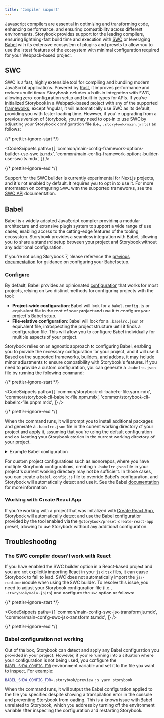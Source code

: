 ```yaml
---
title: 'Compiler support'
---
```


Javascript compilers are essential in optimizing and transforming code, enhancing performance, and ensuring compatibility across different environments. Storybook provides support for the leading compilers, ensuring lightning-fast build time and execution with [SWC](https://swc.rs/) or leveraging [Babel](https://babeljs.io/) with its extensive ecosystem of plugins and presets to allow you to use the latest features of the ecosystem with minimal configuration required for your Webpack-based project.

## SWC

SWC is a fast, highly extensible tool for compiling and bundling modern JavaScript applications. Powered by [Rust](https://www.rust-lang.org/), it improves performance and reduces build times. Storybook includes a built-in integration with SWC, allowing zero-configuration setup and built-in types for APIs. If you've initialized Storybook in a Webpack-based project with any of the supported [frameworks](./frameworks.md), except Angular, it will automatically use SWC as its default, providing you with faster loading time. However, if you're upgrading from a previous version of Storybook, you may need to opt-in to use SWC by adjusting your Storybook configuration file (i.e., `.storybook/main.js|ts`) as follows:

{/* prettier-ignore-start */}

<CodeSnippets
  paths={[
    'common/main-config-framework-options-builder-use-swc.js.mdx',
    'common/main-config-framework-options-builder-use-swc.ts.mdx',
  ]}
/>

{/* prettier-ignore-end */}

<Callout variant="info">

Support for the SWC builder is currently experimental for Next.js projects, and it's not enabled by default. It requires you to opt in to use it. For more information on configuring SWC with the supported frameworks, see the [SWC API](../api/main-config-swc.md) documentation.

</Callout>

## Babel

Babel is a widely adopted JavaScript compiler providing a modular architecture and extensive plugin system to support a wide range of use cases, enabling access to the cutting-edge features of the tooling ecosystem. Storybook provides a seamless integration with Babel, allowing you to share a standard setup between your project and Storybook without any additional configuration.

<Callout variant="info">

If you're not using Storybook 7, please reference the [previous documentation](../../../release-6-5/docs/configure/babel.md) for guidance on configuring your Babel setup.

</Callout>

### Configure

By default, Babel provides an opinionated [configuration](https://babeljs.io/docs/config-files) that works for most projects, relying on two distinct methods for configuring projects with the tool:

- **Project-wide configuration**: Babel will look for a `babel.config.js` or equivalent file in the root of your project and use it to configure your project's Babel setup.
- **File-relative configuration**: Babel will look for a `.babelrc.json` or equivalent file, introspecting the project structure until it finds a configuration file. This will allow you to configure Babel individually for multiple aspects of your project.

Storybook relies on an agnostic approach to configuring Babel, enabling you to provide the necessary configuration for your project, and it will use it. Based on the supported frameworks, builders, and addons, it may include minor adjustments to ensure compatibility with Storybook's features. If you need to provide a custom configuration, you can generate a `.babelrc.json` file by running the following command:

{/* prettier-ignore-start */}

<CodeSnippets
  paths={[
    'common/storybook-cli-babelrc-file.yarn.mdx',
    'common/storybook-cli-babelrc-file.npm.mdx',
    'common/storybook-cli-babelrc-file.pnpm.mdx',
  ]}
/>

{/* prettier-ignore-end */}

When the command runs, it will prompt you to install additional packages and generate a `.babelrc.json` file in the current working directory of your project and apply it, assuming that you're using the default configuration and co-locating your Storybook stories in the current working directory of your project.

<details>
<summary>Example Babel configuration</summary>

```json
{
  "sourceType": "unambiguous",
  "presets": [
    [
      "@babel/preset-env",
      {
        "shippedProposals": true,
        "loose": true
      }
    ],
    "@babel/preset-typescript"
  ],
  "plugins": [
    "@babel/plugin-transform-shorthand-properties",
    "@babel/plugin-transform-block-scoping",
    [
      "@babel/plugin-proposal-decorators",
      {
        "legacy": true
      }
    ],
    [
      "@babel/plugin-proposal-class-properties",
      {
        "loose": true
      }
    ],
    [
      "@babel/plugin-proposal-private-methods",
      {
        "loose": true
      }
    ],
    "@babel/plugin-proposal-export-default-from",
    "@babel/plugin-syntax-dynamic-import",
    [
      "@babel/plugin-proposal-object-rest-spread",
      {
        "loose": true,
        "useBuiltIns": true
      }
    ],
    "@babel/plugin-transform-classes",
    "@babel/plugin-transform-arrow-functions",
    "@babel/plugin-transform-parameters",
    "@babel/plugin-transform-destructuring",
    "@babel/plugin-transform-spread",
    "@babel/plugin-transform-for-of",
    "babel-plugin-macros",
    "@babel/plugin-proposal-optional-chaining",
    "@babel/plugin-proposal-nullish-coalescing-operator",
    [
      "babel-plugin-polyfill-corejs3",
      {
        "method": "usage-global",
        "absoluteImports": "core-js",
        "version": "3.18.3"
      }
    ]
  ]
}
```

</details>

<Callout variant="info">

For custom project configurations such as monorepos, where you have multiple Storybook configurations, creating a `.babelrc.json` file in your project's current working directory may not be sufficient. In those cases, you can create a `babel.config.js` file to override Babel's configuration, and Storybook will automatically detect and use it. See the Babel [documentation](https://babeljs.io/docs/config-files) for more information.

</Callout>

### Working with Create React App

If you're working with a project that was initialized with [Create React App](https://create-react-app.dev/), Storybook will automatically detect and use the Babel configuration provided by the tool enabled via the `@storybook/preset-create-react-app` preset, allowing to use Storybook without any additional configuration.

## Troubleshooting

<IfRenderer renderer='react'>

### The SWC compiler doesn't work with React

If you have enabled the SWC builder option in a React-based project and you are not explicitly importing React in your `jsx|tsx` files, it can cause Storybook to fail to load. SWC does not automatically import the `jsx-runtime` module when using the SWC builder. To resolve this issue, you need to adjust your Storybook configuration file (i.e., `.storybook/main.js|ts`) and configure the `swc` option as follows:

{/* prettier-ignore-start */}

<CodeSnippets
  paths={[
    'common/main-config-swc-jsx-transform.js.mdx',
    'common/main-config-swc-jsx-transform.ts.mdx',
  ]}
/>

{/* prettier-ignore-end */}

</IfRenderer>

### Babel configuration not working

Out of the box, Storybook can detect and apply any Babel configuration you provided in your project. However, if you're running into a situation where your configuration is not being used, you configure the [`BABEL_SHOW_CONFIG_FOR`](https://babeljs.io/docs/configuration#print-effective-configs) environment variable and set it to the file you want to inspect. For example:

```sh
BABEL_SHOW_CONFIG_FOR=.storybook/preview.js yarn storybook
```

When the command runs, it will output the Babel configuration applied to the file you specified despite showing a transpilation error in the console and preventing Storybook from loading. This is a known issue with Babel unrelated to Storybook, which you address by turning off the environment variable after inspecting the configuration and restarting Storybook.
